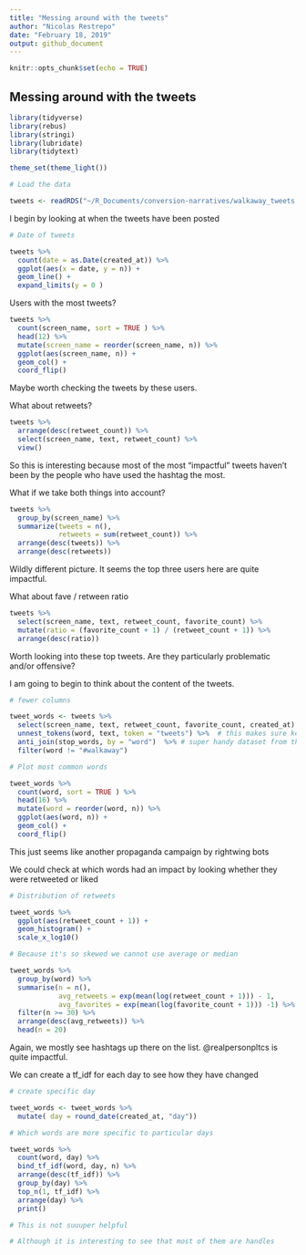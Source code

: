```yaml
---
title: "Messing around with the tweets"
author: "Nicolas Restrepo"
date: "February 18, 2019"
output: github_document
---
```


```r
knitr::opts_chunk$set(echo = TRUE)
```

## Messing around with the tweets

```r

library(tidyverse)
library(rebus)
library(stringi)
library(lubridate)
library(tidytext)

theme_set(theme_light())
```

```r

# Load the data 

tweets <- readRDS("~/R_Documents/conversion-narratives/walkaway_tweets.rds")
```

I begin by looking at when the tweets have been posted 

```r

# Date of tweets 

tweets %>% 
  count(date = as.Date(created_at)) %>% 
  ggplot(aes(x = date, y = n)) + 
  geom_line() + 
  expand_limits(y = 0 )
```

Users with the most tweets? 

```r

tweets %>%  
  count(screen_name, sort = TRUE ) %>% 
  head(12) %>% 
  mutate(screen_name = reorder(screen_name, n)) %>% 
  ggplot(aes(screen_name, n)) + 
  geom_col() + 
  coord_flip()


```

Maybe worth checking the tweets by these users. 

What about retweets? 

```r

tweets %>% 
  arrange(desc(retweet_count)) %>%  
  select(screen_name, text, retweet_count) %>% 
  view()
```

So this is interesting because most of the most "impactful" tweets haven't been by the people who have used the hashtag the most. 

What if we take both things into account? 

```r

tweets %>% 
  group_by(screen_name) %>% 
  summarize(tweets = n(), 
            retweets = sum(retweet_count)) %>% 
  arrange(desc(tweets)) %>% 
  arrange(desc(retweets))
```

Wildly different picture. It seems the top three users here are quite impactful. 

What about fave / retween ratio 

```r

tweets %>% 
  select(screen_name, text, retweet_count, favorite_count) %>%  
  mutate(ratio = (favorite_count + 1) / (retweet_count + 1)) %>%  
  arrange(desc(ratio))

```

Worth looking into these top tweets. Are they particularly problematic and/or offensive? 

I am going to begin to think about the content of the tweets. 

```r

# fewer columns 

tweet_words <- tweets %>% 
  select(screen_name, text, retweet_count, favorite_count, created_at) %>%  
  unnest_tokens(word, text, token = "tweets") %>%  # this makes sure keep hashtags and @s 
  anti_join(stop_words, by = "word")  %>% # super handy dataset from the tidytext package 
  filter(word != "#walkaway")

# Plot most common words 

tweet_words %>%  
  count(word, sort = TRUE ) %>% 
  head(16) %>% 
  mutate(word = reorder(word, n)) %>% 
  ggplot(aes(word, n)) + 
  geom_col() + 
  coord_flip()

```

This just seems like another propaganda campaign by rightwing bots

We could check at which words had an impact by looking whether they were retweeted or liked

```r

# Distribution of retweets 

tweet_words %>%  
  ggplot(aes(retweet_count + 1)) + 
  geom_histogram() + 
  scale_x_log10()

# Because it's so skewed we cannot use average or median 

tweet_words %>%  
  group_by(word) %>% 
  summarise(n = n(), 
            avg_retweets = exp(mean(log(retweet_count + 1))) - 1, 
            avg_favorites = exp(mean(log(favorite_count + 1))) -1) %>% 
  filter(n >= 30) %>%  
  arrange(desc(avg_retweets)) %>%  
  head(n = 20)

```

Again, we mostly see hashtags up there on the list. @realpersonpltcs is quite impactful. 

We can create a tf_idf for each day to see how they have changed 

```r

# create specific day 

tweet_words <- tweet_words %>% 
  mutate( day = round_date(created_at, "day")) 

# Which words are more specific to particular days 

tweet_words %>% 
  count(word, day) %>% 
  bind_tf_idf(word, day, n) %>% 
  arrange(desc(tf_idf)) %>% 
  group_by(day) %>% 
  top_n(1, tf_idf) %>% 
  arrange(day) %>% 
  print()

# This is not suuuper helpful 

# Although it is interesting to see that most of them are handles 
```

